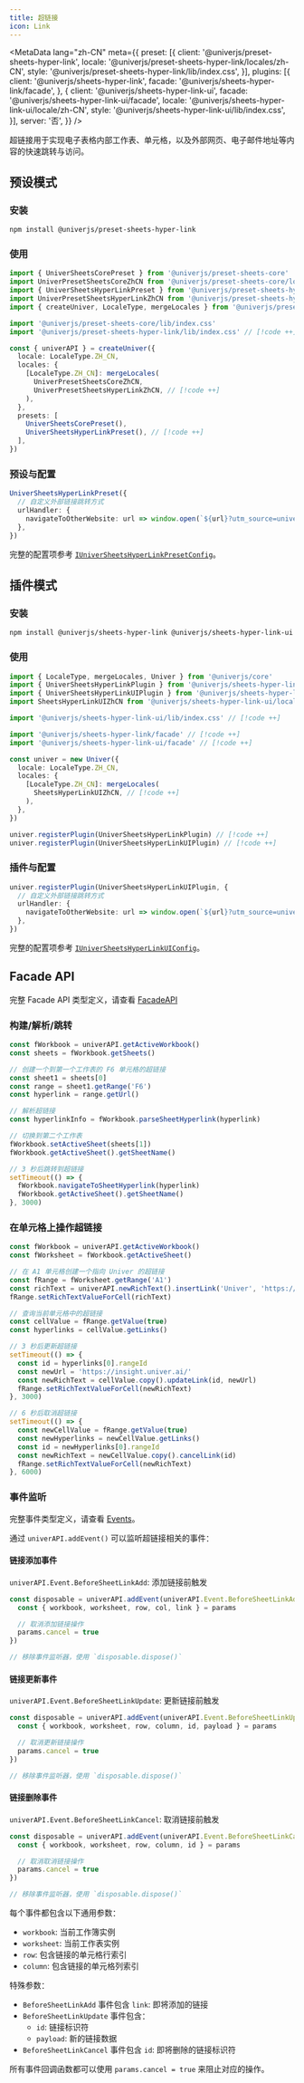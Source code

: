 ```yaml
---
title: 超链接
icon: Link
---
```


<MetaData
  lang="zh-CN"
  meta={{
    preset: [{
      client: '@univerjs/preset-sheets-hyper-link',
      locale: '@univerjs/preset-sheets-hyper-link/locales/zh-CN',
      style: '@univerjs/preset-sheets-hyper-link/lib/index.css',
    }],
    plugins: [{
      client: '@univerjs/sheets-hyper-link',
      facade: '@univerjs/sheets-hyper-link/facade',
    }, {
      client: '@univerjs/sheets-hyper-link-ui',
      facade: '@univerjs/sheets-hyper-link-ui/facade',
      locale: '@univerjs/sheets-hyper-link-ui/locale/zh-CN',
      style: '@univerjs/sheets-hyper-link-ui/lib/index.css',
    }],
    server: '否',
  }}
/>

超链接用于实现电子表格内部工作表、单元格，以及外部网页、电子邮件地址等内容的快速跳转与访问。

<PlaygroundFrame lang="zh-CN" slug="sheets/hyper-link" clickToShow />

## 预设模式

### 安装

```package-install
npm install @univerjs/preset-sheets-hyper-link
```

### 使用

```typescript
import { UniverSheetsCorePreset } from '@univerjs/preset-sheets-core'
import UniverPresetSheetsCoreZhCN from '@univerjs/preset-sheets-core/locales/zh-CN'
import { UniverSheetsHyperLinkPreset } from '@univerjs/preset-sheets-hyper-link' // [!code ++]
import UniverPresetSheetsHyperLinkZhCN from '@univerjs/preset-sheets-hyper-link/locales/zh-CN' // [!code ++]
import { createUniver, LocaleType, mergeLocales } from '@univerjs/presets'

import '@univerjs/preset-sheets-core/lib/index.css'
import '@univerjs/preset-sheets-hyper-link/lib/index.css' // [!code ++]

const { univerAPI } = createUniver({
  locale: LocaleType.ZH_CN,
  locales: {
    [LocaleType.ZH_CN]: mergeLocales(
      UniverPresetSheetsCoreZhCN,
      UniverPresetSheetsHyperLinkZhCN, // [!code ++]
    ),
  },
  presets: [
    UniverSheetsCorePreset(),
    UniverSheetsHyperLinkPreset(), // [!code ++]
  ],
})
```

### 预设与配置

```typescript
UniverSheetsHyperLinkPreset({
  // 自定义外部链接跳转方式
  urlHandler: {
    navigateToOtherWebsite: url => window.open(`${url}?utm_source=univer`, '_blank'),
  },
})
```

完整的配置项参考 [`IUniverSheetsHyperLinkPresetConfig`](https://github.com/dream-num/univer-presets/blob/dev/packages/preset-sheets-hyper-link/src/umd.ts#L14)。

## 插件模式

### 安装

```package-install
npm install @univerjs/sheets-hyper-link @univerjs/sheets-hyper-link-ui
```

### 使用

```typescript
import { LocaleType, mergeLocales, Univer } from '@univerjs/core'
import { UniverSheetsHyperLinkPlugin } from '@univerjs/sheets-hyper-link' // [!code ++]
import { UniverSheetsHyperLinkUIPlugin } from '@univerjs/sheets-hyper-link-ui' // [!code ++]
import SheetsHyperLinkUIZhCN from '@univerjs/sheets-hyper-link-ui/locale/zh-CN' // [!code ++]

import '@univerjs/sheets-hyper-link-ui/lib/index.css' // [!code ++]

import '@univerjs/sheets-hyper-link/facade' // [!code ++]
import '@univerjs/sheets-hyper-link-ui/facade' // [!code ++]

const univer = new Univer({
  locale: LocaleType.ZH_CN,
  locales: {
    [LocaleType.ZH_CN]: mergeLocales(
      SheetsHyperLinkUIZhCN, // [!code ++]
    ),
  },
})

univer.registerPlugin(UniverSheetsHyperLinkPlugin) // [!code ++]
univer.registerPlugin(UniverSheetsHyperLinkUIPlugin) // [!code ++]
```

### 插件与配置

```typescript
univer.registerPlugin(UniverSheetsHyperLinkUIPlugin, {
  // 自定义外部链接跳转方式
  urlHandler: {
    navigateToOtherWebsite: url => window.open(`${url}?utm_source=univer`, '_blank'),
  },
})
```

完整的配置项参考 [`IUniverSheetsHyperLinkUIConfig`](https://github.com/dream-num/univer/blob/dev/packages/sheets-hyper-link-ui/src/controllers/config.schema.ts#L26)。

## Facade API

完整 Facade API 类型定义，请查看 [FacadeAPI](https://reference.univer.ai/zh-CN)

### 构建/解析/跳转

```typescript
const fWorkbook = univerAPI.getActiveWorkbook()
const sheets = fWorkbook.getSheets()

// 创建一个到第一个工作表的 F6 单元格的超链接
const sheet1 = sheets[0]
const range = sheet1.getRange('F6')
const hyperlink = range.getUrl()

// 解析超链接
const hyperlinkInfo = fWorkbook.parseSheetHyperlink(hyperlink)

// 切换到第二个工作表
fWorkbook.setActiveSheet(sheets[1])
fWorkbook.getActiveSheet().getSheetName()

// 3 秒后跳转到超链接
setTimeout(() => {
  fWorkbook.navigateToSheetHyperlink(hyperlink)
  fWorkbook.getActiveSheet().getSheetName()
}, 3000)
```

### 在单元格上操作超链接

```typescript
const fWorkbook = univerAPI.getActiveWorkbook()
const fWorksheet = fWorkbook.getActiveSheet()

// 在 A1 单元格创建一个指向 Univer 的超链接
const fRange = fWorksheet.getRange('A1')
const richText = univerAPI.newRichText().insertLink('Univer', 'https://univer.ai/')
fRange.setRichTextValueForCell(richText)

// 查询当前单元格中的超链接
const cellValue = fRange.getValue(true)
const hyperlinks = cellValue.getLinks()

// 3 秒后更新超链接
setTimeout(() => {
  const id = hyperlinks[0].rangeId
  const newUrl = 'https://insight.univer.ai/'
  const newRichText = cellValue.copy().updateLink(id, newUrl)
  fRange.setRichTextValueForCell(newRichText)
}, 3000)

// 6 秒后取消超链接
setTimeout(() => {
  const newCellValue = fRange.getValue(true)
  const newHyperlinks = newCellValue.getLinks()
  const id = newHyperlinks[0].rangeId
  const newRichText = newCellValue.copy().cancelLink(id)
  fRange.setRichTextValueForCell(newRichText)
}, 6000)
```

### 事件监听

完整事件类型定义，请查看 [Events](https://reference.univer.ai/zh-CN/classes/FEventName)。

通过 `univerAPI.addEvent()` 可以监听超链接相关的事件：

#### 链接添加事件

`univerAPI.Event.BeforeSheetLinkAdd`: 添加链接前触发

```typescript
const disposable = univerAPI.addEvent(univerAPI.Event.BeforeSheetLinkAdd, (params) => {
  const { workbook, worksheet, row, col, link } = params

  // 取消添加链接操作
  params.cancel = true
})

// 移除事件监听器，使用 `disposable.dispose()`
```

#### 链接更新事件

`univerAPI.Event.BeforeSheetLinkUpdate`: 更新链接前触发

```typescript
const disposable = univerAPI.addEvent(univerAPI.Event.BeforeSheetLinkUpdate, (params) => {
  const { workbook, worksheet, row, column, id, payload } = params

  // 取消更新链接操作
  params.cancel = true
})

// 移除事件监听器，使用 `disposable.dispose()`
```

#### 链接删除事件

`univerAPI.Event.BeforeSheetLinkCancel`: 取消链接前触发

```typescript
const disposable = univerAPI.addEvent(univerAPI.Event.BeforeSheetLinkCancel, (params) => {
  const { workbook, worksheet, row, column, id } = params

  // 取消取消链接操作
  params.cancel = true
})

// 移除事件监听器，使用 `disposable.dispose()`
```

每个事件都包含以下通用参数：
- `workbook`: 当前工作簿实例
- `worksheet`: 当前工作表实例
- `row`: 包含链接的单元格行索引
- `column`: 包含链接的单元格列索引

特殊参数：
- `BeforeSheetLinkAdd` 事件包含 `link`: 即将添加的链接
- `BeforeSheetLinkUpdate` 事件包含：
  - `id`: 链接标识符
  - `payload`: 新的链接数据
- `BeforeSheetLinkCancel` 事件包含 `id`: 即将删除的链接标识符

所有事件回调函数都可以使用 `params.cancel = true` 来阻止对应的操作。
